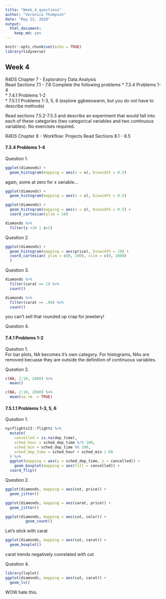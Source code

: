 ```yaml
---
title: "Week_4_questions"
author: "Veronica Thompson"
date: "May 12, 2020"
output: 
  html_document: 
    keep_md: yes
---
```


```r
knitr::opts_chunk$set(echo = TRUE)
library(tidyverse)
```

## Week 4  
R4DS Chapter 7 - Exploratory Data Analysis  
Read Sections 7.1 - 7.8 
Complete the following problems 
* 7.3.4 Problems 1-4  
* 7.4.1 Problems 1-2  
* 7.5.1.1 Problems 1-3, 5, 6 (explore ggbeeswarm, but you do not have to describe methods)  

Read sections 7.5.2-7.5.3 and describe an experiment that would fall into each of these categories (two categorical variables and two continuous variables). No exercises required.

R4DS Chapter 8 - Workflow: Projects
Read Sections 8.1 - 8.5

#### 7.3.4 Problems 1-4  

Question 1.
```r
ggplot(diamonds) +
  geom_histogram(mapping = aes(x = x), binwidth = 0.5)
```

again, some at zero for x variable...

```r
ggplot(diamonds) +
  geom_histogram(mapping = aes(x = z), binwidth = 0.5)
```

```r
ggplot(diamonds) +
  geom_histogram(mapping = aes(x = z), binwidth = 0.5) +
  coord_cartesian(ylim = 20)
```

```r
diamonds %>%
  filter(z >10 | z<2)
```

Question 2.  
```r
ggplot(diamonds) +
  geom_histogram(mapping = aes(price), binwidth = 10) +
  coord_cartesian( ylim = c(0, 100), xlim = c(0, 2000)
  )
```

Question 3.  
```r
diamonds %>%
  filter(carat == 1) %>%
  count()

diamonds %>%
  filter(carat == .99) %>%
  count()
```

you can't sell that rounded up crap for jewelery!

Question 4. 




#### 7.4.1 Problems 1-2   

Question 1.  
For bar plots, NA becomes it's own category. For histograms, NAs are removed becuase they are outside the definition of continuous variables.  

Question 2. 
```r
c(NA, 2:10, 2600) %>%
  mean()

c(NA, 2:10, 2600) %>%
  mean(na.rm  = TRUE)
````

####  7.5.1.1 Problems 1-3, 5, 6  

Question 1.  
```r
nycflights13::flights %>% 
  mutate(
    cancelled = is.na(dep_time),
    sched_hour = sched_dep_time %/% 100,
    sched_min = sched_dep_time %% 100,
    sched_dep_time = sched_hour + sched_min / 60
  ) %>% 
  ggplot(mapping = aes(y = sched_dep_time, x = cancelled)) + 
    geom_boxplot(mapping = aes(fill = cancelled)) +
  coord_flip()
```

Question 2.  
```r
ggplot(diamonds, mapping = aes(cut, price)) +
  geom_jitter()
```

```r
ggplot(diamonds, mapping = aes(carat, price)) +
  geom_jitter()
```

```r
ggplot(diamonds, mapping = aes(cut, color)) +
         geom_count()
```

Let's stick with carat  
```r
ggplot(diamonds, mapping = aes(cut, carat)) +
  geom_boxplot()
```

carat trends negatively coorelated with cut  

Question 4.  
```r
library(lvplot)
ggplot(diamonds, mapping = aes(cut, carat)) +
  geom_lv()
```

WOW hate this. 